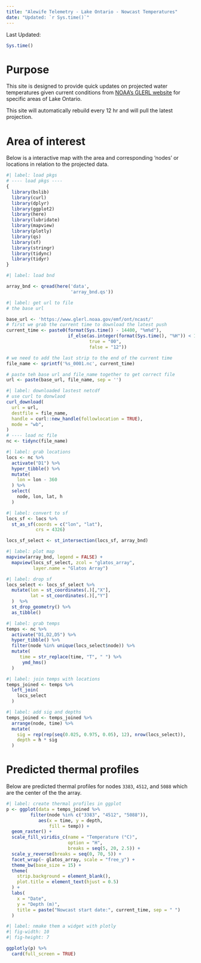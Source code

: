 ```yaml
---
title: "Alewife Telemetry - Lake Ontario - Nowcast Temperatures"
date: "Updated: `r Sys.time()`"
---
```

Last Updated: 
```r
Sys.time()
```

# Purpose
This site is designed to provide quick updates on projected water temperatures given current conditions
from [NOAA's GLERL website](https://www.glerl.noaa.gov/res/glcfs/ncast.php?lake=ont) for specific areas of Lake Ontario. 

This site will automatically rebuild every 12 hr and will pull the 
latest projection. 

# Area of interest 
Below is a interactive map with the area and corresponding 'nodes' or locations 
in relation to the projected data. 

```r
#| label: load pkgs
# ---- load pkgs ----
{
  library(bslib)
  library(curl)
  library(dplyr)
  library(ggplot2)
  library(here)
  library(lubridate)
  library(mapview)
  library(plotly)
  library(qs)
  library(sf)
  library(stringr)
  library(tidync)
  library(tidyr)
}
```


```r
#| label: load bnd 

array_bnd <- qread(here('data',
                        'array_bnd.qs'))
```


```r
#| label: get url to file 
# the base url 

base_url <- 'https://www.glerl.noaa.gov/emf/ont/ncast/'
# first we grab the current time to download the latest push 
current_time <- paste0(format(Sys.time() - 14400, "%m%d"),
                       if_else(as.integer(format(Sys.time(), "%H")) < 12,
                               true = "00", 
                               false = "12"))

# we need to add the last strip to the end of the current time 
file_name <- sprintf('%s_0001.nc', current_time)

# paste teh base url and file_name together to get correct file 
url <- paste(base_url, file_name, sep = '')
```

```r
#| label: downloaded lastest netcdf 
# use curl to donwlaod 
curl_download(
  url = url,
  destfile = file_name,
  handle = curl::new_handle(followlocation = TRUE),
  mode = "wb", 
)
# ---- load nc file 
nc <- tidync(file_name)
```

```r
#| label: grab locations 
locs <- nc %>%
  activate("D1") %>%
  hyper_tibble() %>% 
  mutate(
    lon = lon - 360
  ) %>%
  select(
    node, lon, lat, h
  )
```

```r
#| label: convert to sf 
locs_sf <- locs %>%
  st_as_sf(coords = c("lon", "lat"),
           crs = 4326)

locs_sf_select <- st_intersection(locs_sf, array_bnd)
```

```r
#| label: plot map  
mapview(array_bnd, legend = FALSE) + 
  mapview(locs_sf_select, zcol = "glatos_array", 
          layer.name = "Glatos Array") 
```

```r
#| label: drop sf 
locs_select <- locs_sf_select %>% 
  mutate(lon = st_coordinates(.)[,"X"],
         lat = st_coordinates(.)[,"Y"]
  )  %>%
  st_drop_geometry() %>%
  as_tibble()
```


```r
#| label: grab temps
temps <- nc %>%
  activate("D1,D2,D5") %>%
  hyper_tibble() %>% 
  filter(node %in% unique(locs_select$node)) %>% 
  mutate(
     time = str_replace(time, "T", " ") %>%
      ymd_hms()
  )
```


```r
#| label: join temps with locations 
temps_joined <- temps %>%
  left_join(
    locs_select
  )
```

```r
#| label: add sig and depths 
temps_joined <- temps_joined %>% 
  arrange(node, time) %>% 
  mutate(
    sig = rep(rep(seq(0.025, 0.975, 0.05), 12), nrow(locs_select)), 
    depth = h * sig
  )
```

# Predicted thermal profiles

Below are predicted thermal profiles for nodes `3383`, `4512`, and `5088` which are the center of the the array.

```r
#| label: create thermal profiles in ggplot 
p <- ggplot(data = temps_joined %>% 
         filter(node %in% c("3383", "4512", "5088")),
            aes(x = time, y = depth,
                fill = temp)) +
  geom_raster() +
  scale_fill_viridis_c(name = "Temperature (°C)",
                       option = "H", 
                       breaks = seq(5, 20, 2.5)) +
  scale_y_reverse(breaks = seq(0, 70, 5)) +
  facet_wrap(~ glatos_array, scale = "free_y") +
  theme_bw(base_size = 15) +
  theme(
    strip.background = element_blank(), 
    plot.title = element_text(hjust = 0.5)
  ) +
  labs(
    x = "Date",
    y = "Depth (m)", 
    title = paste("Nowcast start date:", current_time, sep = " ")
  )
```

```r
#| label: nmake them a widget with plotly
#| fig-width: 10
#| fig-height: 7

ggplotly(p) %>% 
  card(full_screen = TRUE)
```

